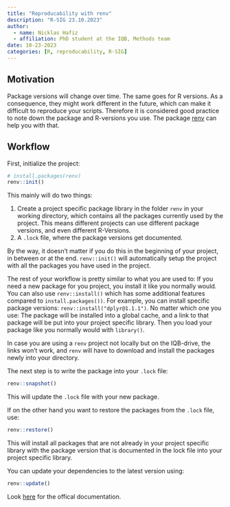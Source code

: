 ```yaml
---
title: "Reproducability with renv"
description: "R-SIG 23.10.2023"
author: 
  - name: Nicklas Hafiz
  - affiliation: PhD student at the IQB, Methods team
date: 10-23-2023
categories: [R, reproducability, R-SIG]
---
```


## Motivation

Package versions will change over time. The same goes for R versions. As a consequence, they might work different in the future, which can make it difficult to reproduce your scripts. Therefore it is considered good practice to note down the package and R-versions you use. The package [renv](https://rstudio.github.io/renv/articles/renv.html) can help you with that.

## Workflow

First, initialize the project:

```r
# install.packages(renv)
renv::init()
```

This mainly will do two things:

1.  Create a project specific package library in the folder `renv` in your working directory, which contains all the packages currently used by the project. This means different projects can use different package versions, and even different R-Versions.
2.  A `.lock` file, where the package versions get documented.

By the way, it doesn't matter if you do this in the beginning of your project, in between or at the end. `renv::init()` will automatically setup the project with all the packages you have used in the project.

The rest of your workflow is pretty similar to what you are used to: If you need a new package for you project, you install it like you normally would. You can also use `renv::install()` which has some additional features compared to `install.packages())`. For example, you can install specific package versions: `renv::install("dplyr@1.1.1")`. No matter which one you use: The package will be installed into a global cache, and a link to that package will be put into your project specific library. Then you load your package like you normally would with `library()`.

:::{.callout-caution}
In case you are using a `renv` project not locally but on the IQB-drive, the links won't work, and `renv` will have to download and install the packages newly into your directory. 
:::

The next step is to write the package into your `.lock` file:

```r
renv::snapshot()
```

This will update the `.lock` file with your new package.

If on the other hand you want to restore the packages from the `.lock` file, use:

```r
renv::restore()
```

This will install all packages that are not already in your project specific library with the package version that is documented in the lock file into your project specific library.

You can update your dependencies to the latest version using:

```r
renv::update()
```

Look [here](https://rstudio.github.io/renv/articles/renv.html#getting-started) for the offical documentation.
